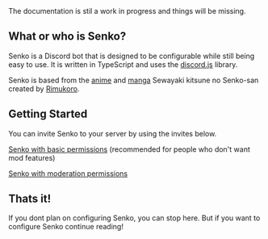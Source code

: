 
<Callout type="warning">
  The documentation is stil a work in progress and things will be missing.
</Callout>

## What or who is Senko?

Senko is a Discord bot that is designed to be configurable while still being easy to use. It is written in TypeScript and uses the [discord.js](https://discord.js.org) library.

Senko is based from the [anime](https://www.crunchyroll.com/series/GR4PXWK1Y/the-helpful-fox-senko-san) and [manga](https://mangadex.org/title/c26269c7-0f5d-4966-8cd5-b79acb86fb7a/sewayaki-kitsune-no-senko-san) Sewayaki kitsune no Senko-san created by [Rimukoro](https://twitter.com/rimukoro).

## Getting Started

You can invite Senko to your server by using the invites below.

[Senko with basic permissions](https://discord.com/oauth2/authorize?client_id=777676015887319050&scope=applications.commands%20bot&permissions=312384) (recommended for people who don't want mod features)

[Senko with moderation permissions](https://discord.com/oauth2/authorize?client_id=777676015887319050&scope=applications.commands%20bot&permissions=1099511948502)

## Thats it!

If you dont plan on configuring Senko, you can stop here. But if you want to configure Senko continue reading!